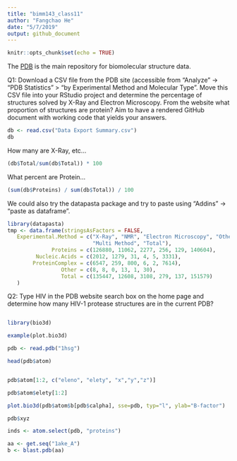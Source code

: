 ```yaml
---
title: "bimm143_class11"
author: "Fangchao He"
date: "5/7/2019"
output: github_document
---
```


```r
knitr::opts_chunk$set(echo = TRUE)
```


The [PDB](https://www.rcsb.org/) is the main repository for biomolecular structure data.

Q1: Download a CSV file from the PDB site (accessible from “Analyze” -> “PDB Statistics” > “by Experimental Method and Molecular Type”. Move this CSV file into your RStudio project and determine the percentage of structures solved by X-Ray and Electron Microscopy. From the website what proportion of structures are protein? Aim to have a rendered GitHub document with working code that yields your answers.

```r
db <- read.csv("Data Export Summary.csv")
db
```

How many are X-Ray, etc...
```r
(db$Total/sum(db$Total)) * 100

```


What percent are Protein...
```r
(sum(db$Proteins) / sum(db$Total)) / 100
```

We could also try the datapasta package and try to paste using "Addins" -> "paste as dataframe".

```r
library(datapasta)
tmp <- data.frame(stringsAsFactors = FALSE,
   Experimental.Method = c("X-Ray", "NMR", "Electron Microscopy", "Other",
                           "Multi Method", "Total"),
              Proteins = c(126880, 11062, 2277, 256, 129, 140604),
         Nucleic.Acids = c(2012, 1279, 31, 4, 5, 3331),
        ProteinComplex = c(6547, 259, 800, 6, 2, 7614),
                 Other = c(8, 8, 0, 13, 1, 30),
                 Total = c(135447, 12608, 3108, 279, 137, 151579)
   )
```

Q2: Type HIV in the PDB website search box on the home page and determine how many
HIV-1 protease structures are in the current PDB?




```r

```


```r
library(bio3d)
```

```r
example(plot.bio3d)
```

```r
pdb <- read.pdb("1hsg")

```

```r
head(pdb$atom)
```

```r

```

```r
pdb$atom[1:2, c("eleno", "elety", "x","y","z")]
```


```r
pdb$atom$elety[1:2]
```


```r
plot.bio3d(pdb$atom$b[pdb$calpha], sse=pdb, typ="l", ylab="B-factor")
```


```r
pdb$xyz
```


```r
inds <- atom.select(pdb, "proteins")

```

```r
aa <- get.seq("1ake_A")
b <- blast.pdb(aa)

```

